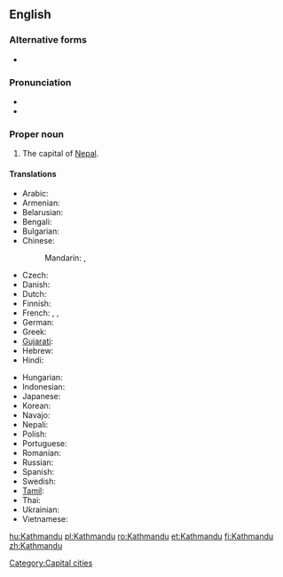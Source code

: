 ==English==
{{wikipedia}}

===Alternative forms===
*{{l|en|Katmandu}}

===Pronunciation===
* {{IPA|/ˌkatmanˈduː/}}
* {{rhymes|uː}}

===Proper noun===
{{en-proper noun}}

# The capital of [[Nepal]].

====Translations====
{{trans-top|Kathmandu}}
* Arabic: {{t|ar|كاثماندو|m|tr=kathmaandu}}
* Armenian: {{t-|hy|Կատմանդու|tr=Katmandu}}
* Belarusian: {{t-|be|Катманду|m|tr=Katmandú|xs=Belarusian}}
* Bengali: {{t|bn|কাঠমান্ডু|sc=Beng|xs=Bengali}}
* Bulgarian: {{t-|bg|Катманду|m|tr=Katmandu}}
* Chinese:
*: Mandarin: {{t|cmn|加德滿都|sc=Hani}},  {{t|cmn|加德满都|tr=Jiādémǎndū|sc=Hani}}
* Czech: {{t|cs|Káthmándú|m}}
* Danish: {{t-|da|Katmandu}}
* Dutch: {{t-|nl|Kathmandu}}
* Finnish: {{t|fi|Katmandu}}
* French: {{t+|fr|Katmandou|m}},  {{t-|fr|Kathmandu|m}},  {{t|fr|Kātmāndū|m}}
* German: {{t-|de|Kathmandu|n}}
* Greek: {{t|el|Κατμαντού|tr=Katmantoú}}
* [[Gujarati]]: {{t|gu|કાઠમંડુ|sc=Gujr|xs=Gujarati}}
* Hebrew: {{t|he|קטמנדו}}
* Hindi: {{t|hi|काठमांडू|tr=kāṭhamāṇḍū|xs=Hindi}}
{{trans-mid}}
* Hungarian: {{t+|hu|Katmandu}}
* Indonesian: {{t-|id|Kathmandu|xs=Indonesian}}
* Japanese: {{t|ja|カトマンズ|tr=Katomanzu}}
* Korean: {{t|ko|카트만두|tr=Kateumandu|sc=Hang}}
* Navajo: {{tø|nv|Kʼatmandoo}}
* Nepali: {{t|ne|काठमांडौ|tr=Kāṭhmāṛəuṁ|sc=Deva|xs=Nepali}}
* Polish: {{t+|pl|Katmandu|m}}
* Portuguese: {{t-|pt|Katmandu|m}}
* Romanian: {{t+|ro|Kathmandu}}
* Russian: {{t-|ru|Катманду|m|tr=Katmandú}} {{indeclinable}}
* Spanish: {{t|es|Katmandú|m}}
* Swedish: {{t-|sv|Katmandu}}
* [[Tamil]]: {{t|ta|காட்மாண்டூ|xs=Tamil}}
* Thai: {{t|th|กาฐมาณฑุ}}
* Ukrainian: {{t-|uk|Катманду|m|tr=Katmandú|xs=Ukrainian}}
* Vietnamese: {{t-|vi|Kathmandu|xs=Vietnamese}}
{{trans-bottom}}

[[Category:Capital cities]]

[[hu:Kathmandu]]
[[pl:Kathmandu]]
[[ro:Kathmandu]]
[[et:Kathmandu]]
[[fi:Kathmandu]]
[[zh:Kathmandu]]